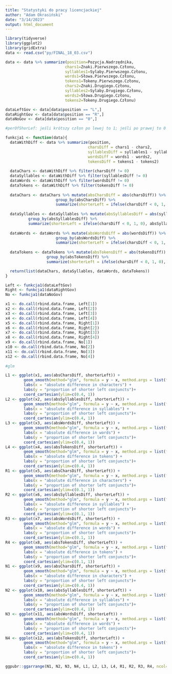 ```yaml
---
title: "Statystyki do pracy licencjackiej"
author: "Adam Okrasiński"
date: "3/14/2023"
output: html_document
---
```


```r
library(tidyverse)
library(ggplot2)
library(gridExtra)
data <- read.csv("py/FINAL_18_03.csv")

data <- data %>% summarize(position=Pozycja.Nadrzędnika, 
                          chars1=Znaki.Pierwszego.Członu, 
                          syllables1=Sylaby.Pierwszego.Członu, 
                          words1=Słowa.Pierwszego.Członu, 
                          tokens1=Tokeny.Pierwszego.Członu, 
                          chars2=Znaki.Drugiego.Członu, 
                          syllables2=Sylaby.Drugiego.Członu, 
                          words2=Słowa.Drugiego.Członu, 
                          tokens2=Tokeny.Drugiego.Członu)

dataLeftGov <- data[data$position == "L",]
dataRightGov <- data[data$position == "R",]
dataNoGov <- data[data$position == "0",]

#perOfShorLef: jeśli krótszy człon po lewej to 1; jeśli po prawej to 0

funkcja1 <- function(data){
  dataWithDiff <- data %>% summarize(position, 
                                    charsDiff = chars1 - chars2, 
                                    syllablesDiff = syllables1 - syllables2,
                                    wordsDiff = words1 - words2, 
                                    tokensDiff = tokens1 - tokens2)
  
  dataChars <- dataWithDiff %>% filter(charsDiff != 0)
  dataSyllables <- dataWithDiff %>% filter(syllablesDiff != 0)
  dataWords <- dataWithDiff %>% filter(wordsDiff != 0)
  dataTokens <- dataWithDiff %>% filter(tokensDiff != 0)
  
  dataChars <- dataChars %>% mutate(absCharsDiff = abs(charsDiff)) %>% 
                      group_by(absCharsDiff) %>%     
                      summarize(shorterLeft = ifelse(charsDiff < 0, 1, 0), absCharsDiff)
  
  dataSyllables <- dataSyllables %>% mutate(absSyllablesDiff = abs(syllablesDiff)) %>% 
          group_by(absSyllablesDiff) %>%     
          summarize(shorterLeft = ifelse(charsDiff < 0, 1, 0), absSyllablesDiff)
  
  dataWords <- dataWords %>% mutate(absWordsDiff = abs(wordsDiff)) %>% 
                      group_by(absWordsDiff) %>%     
                      summarize(shorterLeft = ifelse(charsDiff < 0, 1, 0), absWordsDiff)
  
  dataTokens <- dataTokens %>% mutate(absTokensDiff = abs(tokensDiff)) %>% 
                  group_by(absTokensDiff) %>%     
                  summarize(shorterLeft = ifelse(charsDiff < 0, 1, 0), absTokensDiff)

  return(list(dataChars, dataSyllables, dataWords, dataTokens))
}

Left <- funkcja1(dataLeftGov)
Right <- funkcja1(dataRightGov)
No <- funkcja1(dataNoGov)

x1 <- do.call(rbind.data.frame, Left[1])
x2 <- do.call(rbind.data.frame, Left[2])
x3 <- do.call(rbind.data.frame, Left[3])
x4 <- do.call(rbind.data.frame, Left[4])
x5 <- do.call(rbind.data.frame, Right[1])
x6 <- do.call(rbind.data.frame, Right[2])
x7 <- do.call(rbind.data.frame, Right[3])
x8 <- do.call(rbind.data.frame, Right[4])
x9 <- do.call(rbind.data.frame, No[1])
x10 <- do.call(rbind.data.frame, No[2])
x11 <- do.call(rbind.data.frame, No[3])
x12 <- do.call(rbind.data.frame, No[4])
 
#glm

L1 <- ggplot(x1, aes(absCharsDiff, shorterLeft)) +
        geom_smooth(method="glm", formula = y ~ x, method.args = list(family = binomial))+
        labs(x = "absolute difference in characters") +
        labs(y = "proportion of shorter left conjuncts")+
        coord_cartesian(ylim=c(0.4, 1))
L2 <- ggplot(x2, aes(absSyllablesDiff, shorterLeft)) +
        geom_smooth(method="glm", formula = y ~ x, method.args = list(family = binomial))+
        labs(x = "absolute difference in syllables") +
        labs(y = "proportion of shorter left conjuncts")+
        coord_cartesian(ylim=c(0.4, 1))
L3 <- ggplot(x3, aes(absWordsDiff, shorterLeft)) +
        geom_smooth(method="glm", formula = y ~ x, method.args = list(family = binomial))+
        labs(x = "absolute difference in words") +
        labs(y = "proportion of shorter left conjuncts")+
        coord_cartesian(ylim=c(0.4, 1))
L4 <- ggplot(x4, aes(absTokensDiff, shorterLeft)) +
        geom_smooth(method="glm", formula = y ~ x, method.args = list(family = binomial))+
        labs(x = "absolute difference in tokens") +
        labs(y = "proportion of shorter left conjuncts")+
        coord_cartesian(ylim=c(0.4, 1))
R1 <- ggplot(x5, aes(absCharsDiff, shorterLeft)) +
        geom_smooth(method="glm", formula = y ~ x, method.args = list(family = binomial))+
        labs(x = "absolute difference in characters") +
        labs(y = "proportion of shorter left conjuncts")+
        coord_cartesian(ylim=c(0.1, 1))
R2 <- ggplot(x6, aes(absSyllablesDiff, shorterLeft)) +
        geom_smooth(method="glm", formula = y ~ x, method.args = list(family = binomial))+
        labs(x = "absolute difference in syllables") +
        labs(y = "proportion of shorter left conjuncts")+
        coord_cartesian(ylim=c(0.1, 1))
R3 <- ggplot(x7, aes(absWordsDiff, shorterLeft)) +
        geom_smooth(method="glm", formula = y ~ x, method.args = list(family = binomial))+
        labs(x = "absolute difference in words") +
        labs(y = "proportion of shorter left conjuncts")+
        coord_cartesian(ylim=c(0.1, 1))
R4 <- ggplot(x8, aes(absTokensDiff, shorterLeft)) +
        geom_smooth(method="glm", formula = y ~ x, method.args = list(family = binomial))+
        labs(x = "absolute difference in tokens") +
        labs(y = "proportion of shorter left conjuncts")+
        coord_cartesian(ylim=c(0.1, 1))
N1 <- ggplot(x9, aes(absCharsDiff, shorterLeft)) +
        geom_smooth(method="glm", formula = y ~ x, method.args = list(family = binomial))+
        labs(x = "absolute difference in characters") +
        labs(y = "proportion of shorter left conjuncts")+
        coord_cartesian(ylim=c(0.4, 1))
N2 <- ggplot(x10, aes(absSyllablesDiff, shorterLeft)) +
        geom_smooth(method="glm", formula = y ~ x, method.args = list(family = binomial))+
        labs(x = "absolute difference in syllables") +
        labs(y = "proportion of shorter left conjuncts")+
        coord_cartesian(ylim=c(0.4, 1))
N3 <- ggplot(x11, aes(absWordsDiff, shorterLeft)) +
        geom_smooth(method="glm", formula = y ~ x, method.args = list(family = binomial))+
        labs(x = "absolute difference in words") +
        labs(y = "proportion of shorter left conjuncts")+
        coord_cartesian(ylim=c(0.4, 1))
N4 <- ggplot(x12, aes(absTokensDiff, shorterLeft)) +
        geom_smooth(method="glm", formula = y ~ x, method.args = list(family = binomial))+
        labs(x = "absolute difference in tokens") +
        labs(y = "proportion of shorter left conjuncts")+
        coord_cartesian(ylim=c(0.4, 1))

ggpubr::ggarrange(N1, N2, N3, N4, L1, L2, L3, L4, R1, R2, R3, R4, ncol=4, nrow=3)
```
